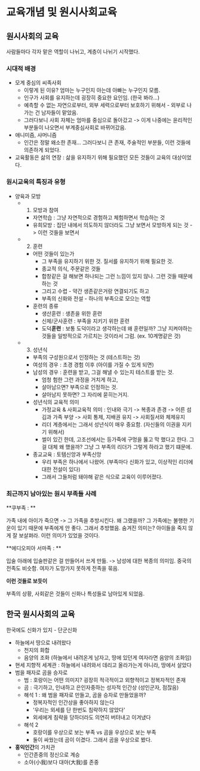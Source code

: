 # 교육개념 및 원시사회교육

## 원시사회의 교육

사람들마다 각자 맡은 역할이 나뉘고, 계층이 나뉘기 시작했다.

### 시대적 배경

- 모계 중심의 씨족사회
  - 이렇게 된 이유? 엄마는 누구인지 아는데 아빠는 누구인지 모름.
  - 인구가 사회를 유지하는데 굉장히 중요한 요인임. (한국 봐라...)
  - 예측할 수 없는 자연으로부터, 외부 세력으로부터 보호하기 위해서 - 외부로 나가는 건 남자들이 맡았음.
  - 그러다보니 사회 자체는 엄마를 중심으로 돌아갔고 -> 이게 나중에는 윤리적인 부분들이 나오면서 부계중심사회로 바뀌어갔음.
- 애니미즘, 샤머니즘
  - 인간은 정말 왜소한 존재... 그러다보니 큰 존재, 주술적인 부분들, 이런 것들에 의존하게 되었다.
- 교육활동은 삶의 연장 : 삶을 유지하기 위해 필요했던 모든 것들이 교육의 대상이었다.

### 원시교육의 특징과 유형

- 양육과 모방
  - 1. 모방과 참여
    - 자연학습 : 그냥 자연적으로 경험하고 체험하면서 학습하는 것
    - 유희모방 : 집단 내에서 의도하지 않더라도 그냥 보면서 모방하게 되는 것
      -> 이런 것들을 보면서
  - 2. 훈련
    - 어떤 것들이 있는가
      - 그 부족을 유지하기 위한 것. 질서를 유지하기 위해 필요한 것.
      - 종교적 의식, 주문같은 것들
      - 합창같은 걸 해보면 하나되는 그런 느낌이 있지 않나. 그런 것들 때문에 하는 것
      - 그리고 수렵 - 약간 생존같은거랑 연결되기도 하고
      - 부족의 신화와 전설 - 하나의 부족으로 모으는 역할
    - 훈련의 종류
      - 생산훈련 : 생존을 위한 훈련
      - 신체/군사훈련 : 부족을 지키기 위한 훈련
      - 도덕**훈련** : 보통 도덕이라고 생각하는데 왜 훈련일까? 그냥 지켜야하는 것들을 일방적으로 가르치는 것이라서 그럼. (ex. 10계명같은 것)
  - 3. 성년식
    - 부족의 구성원으로서 인정하는 것 (테스트하는 것)
    - 여성의 경우 : 초경 경험 이후 (아이를 가질 수 있게 되면)
    - 남성의 경우 : 훈련을 받고, 그걸 해낼 수 있는지 테스트를 받는 것.
      - 엄청 험한 그런 과정을 거치게 하고,
      - 살아남으면? 부족으로 인정하는 것.
      - 살아남지 못하면? 그 자리에 묻히는거지.
    - 성년식의 교육적 의미
      - 가정교육 & 사회교육적 의미 : 인내와 극기 -> 복종과 존경 -> 어른 섬김과 가족 부양 -> 사회 통제, 지배권 유지 -> 사회질서와 체제유지
      - 리더 계층에서는 그래서 성년식이 매우 중요함. (자신들의 이권을 지키기 위해서)
      - 썰이 있긴 한데, 고조선에서는 등가죽에 구멍을 뚫고 막 했다고 한다. 그걸 대체 왜 했을까? 그냥 그 부족의 리더가 그렇게 하라고 했기 떄문에.
    - 종교교육 : 토템신앙과 부족신앙
      - 우리 부족은 하나에서 나왔어. (부족마다 신화가 있고, 이상적인 리더에 대한 전설이 있다)
      - 그래서 그들처럼 돼야해 같은 식으로 교육이 이루어졌다.

### 최근까지 남아있는 원시 부족들 사례

**쿠부족 : **

가족 내에 아이가 죽으면 -> 그 가족을 추방시킨다.
왜 그랬을까? 그 가족에는 불행한 기운이 있기 때문에 부족에게 안 좋다. 그래서 추방했음.
숨겨진 의미는? 아이들을 죽지 않게 잘 보살펴라. 이런 의미가 있었을 것이다.

**에디오피아 서마족 : **

입술 아래에 입술판같은 걸 만들어서 쓰게 만듦. -> 남성에 대한 복종의 의미임.
중국의 전족도 비슷함. 여자가 도망가지 못하게 전족을 묶음.

**이런 것들로 보듯이**

부족의 상황, 사회같은 것들이 신화나 특성들로 남아있게 되었음.

## 한국 원시사회의 교육

한국에도 신화가 있지 - 단군신화

- 하늘에서 땅으로 내려왔다
  - 천지의 화합
  - 음양의 조화 (하늘에서 내려온게 남자고, 땅에 있던게 여자라면 음양의 조화임)
- 현세 지향적 세계관 : 하늘에서 내려와서 데리고 올라가는게 아니라, 땅에서 살았다
- 범을 패자로 곰을 승자로
  - 범 : 호랑이는 어떤 의미지? 굉장히 적극적이고 외향적이고 정복자적인 존재
  - 곰 : 극기하고, 인내하고 은인자중하는 성자적 인간상 (성인군자, 점잖음)
  - 해석 1 : 왜 범을 패자로 만들고, 곰을 승자로 만들었을까?
    - 정복자적인 인간상을 좋아하지 않는다
    - '우리는 외세를 단 한번도 침략하지 않았다'
    - 외세에게 침략을 당하더라도 의연히 버텨내고 이겨냈다
  - 해석 2
    - 호랑이를 우상으로 보는 부족 vs 곰을 우상으로 보는 부족
    - 둘이 싸웠는데 곰이 이겼다. 그래서 곰을 우상으로 봤다.
- **홍익인간**의 가치관
  - 인간존중의 정신으로 계승
  - 소아(小我)보다 대아(大我)를 존중
